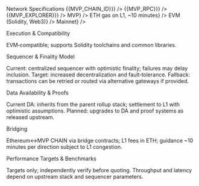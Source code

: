 <!-- markdownlint-disable MD041 -->

<Section>
  <AnimatedHeading as="h1">Network Specifications</AnimatedHeading>

  <SpecList>
    <SpecItem label="Chain ID" value={<strong>{{MVP_CHAIN_ID}}</strong>} />
    <SpecItem label="RPC" value={<code>{{MVP_RPC}}</code>} />
    <SpecItem label="Explorer" value={<code>{{MVP_EXPLORER}}</code>} />
    <SpecItem label="Native Currency" value={<strong>MVP</strong>} />
    <SpecItem label="Bridge (L1→MVP CHAIN)" value={<>ETH gas on L1, ~10 minutes</>} />
    <SpecItem label="Compatibility" value={<>EVM (Solidity, Web3)</>} />
    <SpecItem label="Current Status" value={<strong>Mainnet</strong>} />
  </SpecList>

  <AnimatedHeading as="h2" className="mt-6">Execution & Compatibility</AnimatedHeading>
  <p>EVM‑compatible; supports Solidity toolchains and common libraries.</p>

  <AnimatedHeading as="h2" className="mt-6">Sequencer & Finality Model</AnimatedHeading>
  <p>
    Current: centralized sequencer with optimistic finality; failures may delay inclusion. Target: increased
    decentralization and fault‑tolerance. Fallback: transactions can be retried or routed via alternative gateways
    if provided.
  </p>

  <AnimatedHeading as="h2" className="mt-6">Data Availability & Proofs</AnimatedHeading>
  <p>
    Current DA: inherits from the parent rollup stack; settlement to L1 with optimistic assumptions. Planned:
    upgrades to DA and proof systems as released upstream.
  </p>

  <AnimatedHeading as="h2" className="mt-6">Bridging</AnimatedHeading>
  <p>
    Ethereum↔MVP CHAIN via bridge contracts; L1 fees in ETH; guidance ~10 minutes per direction subject to L1 congestion.
  </p>

  <AnimatedHeading as="h2" className="mt-6">Performance Targets & Benchmarks</AnimatedHeading>
  <p>
    Targets only; independently verify before quoting. Throughput and latency depend on upstream stack and sequencer
    parameters.
  </p>
</Section>
